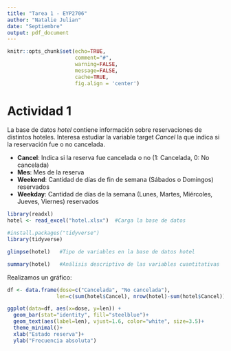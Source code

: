 ```yaml
---
title: "Tarea 1 - EYP2706"
author: "Natalie Julian"
date: "Septiembre"
output: pdf_document
---
```


```r
knitr::opts_chunk$set(echo=TRUE, 
                      comment="#",
                      warning=FALSE,
                      message=FALSE,
                      cache=TRUE, 
                      fig.align = 'center')
```

# Actividad 1

La base de datos _hotel_ contiene información sobre reservaciones de distintos hoteles. Interesa estudiar la variable target _Cancel_ la que indica si la reservación fue o no cancelada.

- **Cancel**: Indica si la reserva fue cancelada o no (1: Cancelada, 0: No cancelada)
- **Mes**: Mes de la reserva
- **Weekend**: Cantidad de días de fin de semana (Sábados o Domingos) reservados
- **Weekday**: Cantidad de días de la semana (Lunes, Martes, Miércoles, Jueves, Viernes) reservados


```r
library(readxl)
hotel <- read_excel("hotel.xlsx")  #Carga la base de datos

#install.packages("tidyverse")
library(tidyverse)

glimpse(hotel)   #Tipo de variables en la base de datos hotel

summary(hotel)   #Análisis descriptivo de las variables cuantitativas

```

Realizamos un gráfico:

```r
df <- data.frame(dose=c("Cancelada", "No cancelada"),
                len=c(sum(hotel$Cancel), nrow(hotel)-sum(hotel$Cancel)))

ggplot(data=df, aes(x=dose, y=len)) +
  geom_bar(stat="identity", fill="steelblue")+
  geom_text(aes(label=len), vjust=1.6, color="white", size=3.5)+
  theme_minimal()+
  xlab("Estado reserva")+
  ylab("Frecuencia absoluta")
```

